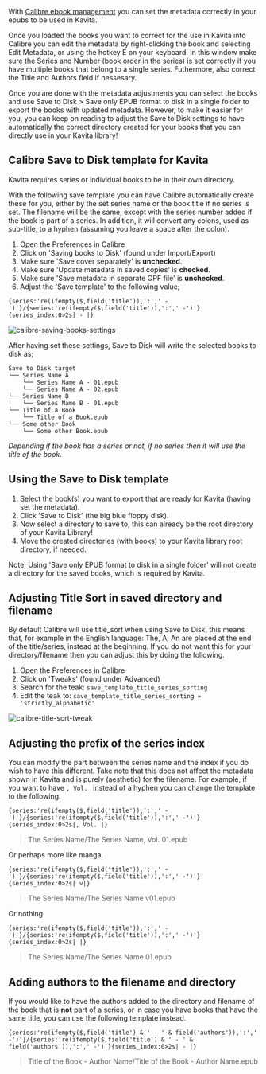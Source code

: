 

With [Calibre ebook management](https://calibre-ebook.com/) you can set the metadata correctly in your epubs to be used in Kavita.

Once you loaded the books you want to correct for the use in Kavita into Calibre you can edit the metadata by right-clicking the book and selecting Edit Metadata, or using the hotkey E on your keyboard. In this window make sure the Series and Number (book order in the series) is set correctly if you have multiple books that belong to a single series. Futhermore, also correct the Title and Authors field if nessesary.

Once you are done with the metadata adjustments you can select the books and use Save to Disk > Save only EPUB format to disk in a single folder to export the books with updated metadata. However, to make it easier for you, you can keep on reading to adjust the Save to Disk settings to have automatically the correct directory created for your books that you can directly use in your Kavita library!

## Calibre Save to Disk template for Kavita

<Callout type="warning" emoji="⚠️">
Kavita requires series or individual books to be in their own directory.
</Callout>

 With the following save template you can have Calibre automatically create these for you, either by the set series name or the book title if no series is set. The filename will be the same, except with the series number added if the book is part of a series. In addition, it will convert any colons, used as sub-title, to a hyphen (assuming you leave a space after the colon).

1. Open the Preferences in Calibre
2. Click on 'Saving books to Disk' (found under Import/Export)
3. Make sure 'Save cover separately' is **unchecked**.
4. Make sure 'Update metadata in saved copies' is **checked**.
5. Make sure 'Save metadata in separate OPF file' is **unchecked**.
6. Adjust the 'Save template' to the following value;

`{series:'re(ifempty($,field('title')),':',' -')'}/{series:'re(ifempty($,field('title')),':',' -')'}{series_index:0>2s| - |}`

![calibre-saving-books-settings](../../../public/guides/3rdparty/calibre-saving-books-settings.png)

After having set these settings, Save to Disk will write the selected books to disk as;
```
Save to Disk target
└── Series Name A
    └── Series Name A - 01.epub
    └── Series Name A - 02.epub
└── Series Name B
    └── Series Name B - 01.epub
└── Title of a Book
    └── Title of a Book.epub
└── Some other Book
    └── Some other Book.epub
```
_Depending if the book has a series or not, if no series then it will use the title of the book._

## Using the Save to Disk template

1. Select the book(s) you want to export that are ready for Kavita (having set the metadata).
2. Click 'Save to Disk' (the big blue floppy disk).
3. Now select a directory to save to, this can already be the root directory of your Kavita Library!
4. Move the created directories (with books) to your Kavita library root directory, if needed.

Note; Using 'Save only EPUB format to disk in a single folder' will not create a directory for the saved books, which is required by Kavita.

## Adjusting Title Sort in saved directory and filename

By default Calibre will use title_sort when using Save to Disk, this means that, for example in the English language: The, A, An are placed at the end of the title/series, instead at the beginning. If you do not want this for your directory/filename then you can adjust this by doing the following.

1. Open the Preferences in Calibre
2. Click on 'Tweaks' (found under Advanced)
2. Search for the teak: `save_template_title_series_sorting`
3. Edit the teak to: `save_template_title_series_sorting = 'strictly_alphabetic'`

![calibre-title-sort-tweak](../../../public/guides/3rdparty/calibre-title-sort-tweak.png)

## Adjusting the prefix of the series index

You can modify the part between the series name and the index if you do wish to have this different. Take note that this does not affect the metadata shown in Kavita and is purely (aesthetic) for the filename. For example, if you want to have `, Vol. ` instead of a hyphen you can change the template to the following.

`{series:'re(ifempty($,field('title')),':',' -')'}/{series:'re(ifempty($,field('title')),':',' -')'}{series_index:0>2s|, Vol. |}`

> The Series Name/The Series Name, Vol. 01.epub

Or perhaps more like manga.

`{series:'re(ifempty($,field('title')),':',' -')'}/{series:'re(ifempty($,field('title')),':',' -')'}{series_index:0>2s| v|}`

> The Series Name/The Series Name v01.epub

Or nothing.

`{series:'re(ifempty($,field('title')),':',' -')'}/{series:'re(ifempty($,field('title')),':',' -')'}{series_index:0>2s| |}`

> The Series Name/The Series Name 01.epub

## Adding authors to the filename and directory

If you would like to have the authors added to the directory and filename of the book that is **not** part of a series, or in case you have books that have the same title, you can use the following template instead.

`{series:'re(ifempty($,field('title') & ' - ' & field('authors')),':',' -')'}/{series:'re(ifempty($,field('title') & ' - ' & field('authors')),':',' -')'}{series_index:0>2s| - |}`

> Title of the Book - Author Name/Title of the Book - Author Name.epub
